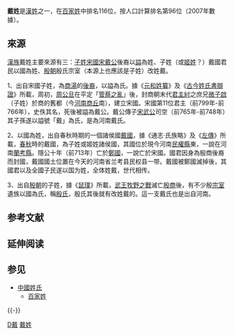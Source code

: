 {{Distinguish|載姓|載信}}
{{unreferenced|time=2019-01-06T08:54:39+00:00}}
{{姓氏
|姓氏=戴
|拼音=Dài
|南京官話=dä<sup>4</sup>
|台湾=國語:Tai<br />臺語:Tè / Tài<br />客語:Dai
|香港=Tai
|澳门=Tai
|新加坡=
|马来西亚=Tai/Thai/Dai/Dhai/Thye
|白話字=Tè
|越南=Đái
|韩国=
|反切=
|同音字=
|堂号=譙國
|郡望=[[谯郡|谯郡]]
}}
'''戴姓'''是[[漢姓|漢姓]]之一，在[[百家姓|百家姓]]中排名116位，按人口計算排名第96位（2007年數據）。

==來源==
[[漢族|漢族]]戴姓主要來源有三：[[子姓|子姓]][[宋國|宋國]][[宋戴公|宋戴公]]後裔以[[謚|謚]]為姓、子姓（或[[姬姓|姬姓]]？）戴國君民以國為姓、[[殷朝|殷朝]]殷氏宗室（本源上也應該是子姓）改姓戴。

1、出自宋國子姓，為[[商湯|商湯]]的[[後裔|後裔]]，以謚為氏。據《[[元和姓纂|元和姓纂]]》及《[[古今姓氏書辯證|古今姓氏書辯證]]》所載，周初，[[周公旦|周公旦]]在平定「[[管蔡之亂|管蔡之亂]]」後，封商朝末代[[君主|君主]][[紂|紂]]之庶兄[[微子啟|微子啟]]（子姓）於商的舊都（今[[河南|河南]][[商丘|商丘]]南），建立宋國。宋國第11位君主（前799年-前766年），史佚其名，死後被謚為戴公。戴公傳子[[宋武公|宋武公]]司空（前765年-前748年）其子孫遂以謚號「戴」為氏，是為河南戴氏。

2、以國為姓，出自春秋時期的一個諸侯國[[戴國|戴國]]，據《通志·氏族略》及《[[左傳|左傳]]》所載，[[春秋时期|春秋]]時的戴國，為子姓或姬姓諸侯國，其國位於現今河南[[民權縣|民權縣]]東，一說在河南[[蘭考縣|蘭考縣]]。隱公十年（前713年）亡於[[鄭國|鄭國]]，一說亡於宋國。國君因身為殷商後裔而封國，戴國國土位置在今天的河南省兰考县民权县一带。戴國被鄭國滅掉後，其國君以及全國子民遂以国为姓，全体姓戴，世代相传。

3、出自[[殷朝|殷朝]]的子姓，據《[[鼠璞|鼠璞]]》所載，[[周武王|武王]][[牧野之戰|牧野之戰]]滅亡[[殷商|殷商]]後，有不少殷[[宗室|宗室]]遺族以國為氏，稱[[殷氏|殷氏]]，殷氏其後就有改姓戴的。這一支戴氏也是出自河南。

== 参考文献 ==
{{Reflist}}

== 延伸阅读 ==
{{Wikisource further reading}}

== 参见 ==
{{Portal|汉字文化圈}}
* [[中國姓氏|中國姓氏]] 
** [[百家姓|百家姓]]

{{-}}
{{中國首一百個姓氏}}
{{台灣首一百個姓氏}}

[[Category:漢姓|D戴]]
[[Category:戴姓|]]